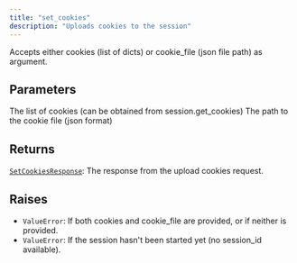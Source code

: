 ```yaml
---
title: "set_cookies"
description: "Uploads cookies to the session"
---
```





Accepts either cookies (list of dicts) or cookie_file (json file path) as argument.

<UploadCookiesSimple />



## Parameters

<ParamField path="cookies" type="UnionType[list[CookieDict], None]" default="None">
  The list of cookies (can be obtained from session.get_cookies)
</ParamField>

<ParamField path="cookie_file" type="UnionType[str, Path, None]" default="None">
  The path to the cookie file (json format)
</ParamField>

## Returns

[`SetCookiesResponse`](/sdk-reference/misc/setcookiesresponse): The response from the upload cookies request.

## Raises

- `ValueError`: If both cookies and cookie_file are provided, or if neither is provided.
- `ValueError`: If the session hasn't been started yet (no session_id available).
